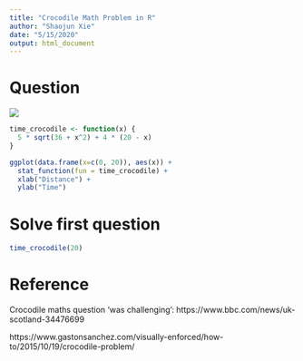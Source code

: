 ```yaml
---
title: "Crocodile Math Problem in R"
author: "Shaojun Xie"
date: "5/15/2020"
output: html_document
---
```



# Question

![](https://ichef.bbci.co.uk/news/660/cpsprodpb/126B7/production/_85974457_croc.png)


```r

time_crocodile <- function(x) {
  5 * sqrt(36 + x^2) + 4 * (20 - x)
}
```



```r
ggplot(data.frame(x=c(0, 20)), aes(x)) + 
  stat_function(fun = time_crocodile) +
  xlab("Distance") +  
  ylab("Time")
```


# Solve first question

```r
time_crocodile(20)
```

# Reference

Crocodile maths question 'was challenging': https://www.bbc.com/news/uk-scotland-34476699


https://www.gastonsanchez.com/visually-enforced/how-to/2015/10/19/crocodile-problem/
